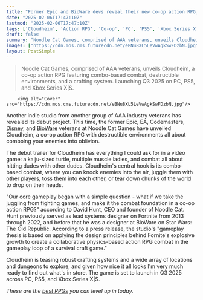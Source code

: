```yaml
---
title: "Former Epic and BioWare devs reveal their new co-op action RPG, a gorgeous sky-high dungeon adventure 'in a fully breakable world'"
date: "2025-02-06T17:47:10Z"
lastmod: "2025-02-06T17:47:10Z"
tags: ['Cloudheim', 'Action RPG', 'Co-op', 'PC', 'PS5', 'Xbox Series X|S', 'Destructible Environments', 'Combo-Based Combat']
draft: false
summary: "Noodle Cat Games, comprised of AAA veterans, unveils Cloudheim, a co-op action RPG featuring combo-based combat, destructible environments, and a crafting system.  Launching Q3 2025 on PC, PS5, and Xbox Series X|S."
images: ["https://cdn.mos.cms.futurecdn.net/eBNu8XL5LeVwAgkSwFDzbN.jpg"]
layout: PostSimple
---
```

> Noodle Cat Games, comprised of AAA veterans, unveils Cloudheim, a co-op action RPG featuring combo-based combat, destructible environments, and a crafting system.  Launching Q3 2025 on PC, PS5, and Xbox Series X|S.


        <img alt="Cover" src="https://cdn.mos.cms.futurecdn.net/eBNu8XL5LeVwAgkSwFDzbN.jpg"/>
        
Another indie studio from another group of AAA industry veterans has revealed its debut project. This time, the former Epic, EA, Codemasters, [Disney](https://www.gamesradar.com/tag/disney/), and [BioWare](https://www.gamesradar.com/tag/bioware/) veterans at Noodle Cat Games have unveiled Cloudheim, a co-op action RPG with destructible environments all about comboing your enemies into oblivion.

The debut trailer for Cloudheim has everything I could ask for in a video game: a kaiju-sized turtle, multiple muscle ladies, and combat all about hitting dudes with other dudes. Cloudheim's central hook is its combo-based combat, where you can knock enemies into the air, juggle them with other players, toss them into each other, or tear down chunks of the world to drop on their heads.

"Our core gameplay began with a simple question - what if we take the juggling from fighting games, and make it the combat foundation in a co-op action RPG?" according to David Hunt, CEO and founder of Noodle Cat. Hunt previously served as lead systems designer on Fortnite from 2013 through 2022, and before that he was a designer at BioWare on Star Wars: The Old Republic. According to a press release, the studio's "gameplay thesis is based on applying the design principles behind Fornite's explosive growth to create a collaborative physics-based action RPG combat in the gameplay loop of a survival craft game."

Cloudheim is teasing robust crafting systems and a wide array of locations and dungeons to explore, and given how nice it all looks I'm very much ready to find out what's in store. The game is set to launch in Q3 2025 across PC, PS5, and Xbox Series X|S.

*These are the *[<em>best RPGs</em>](https://www.gamesradar.com/best-rpg-games/)* you can level up in today.*
        